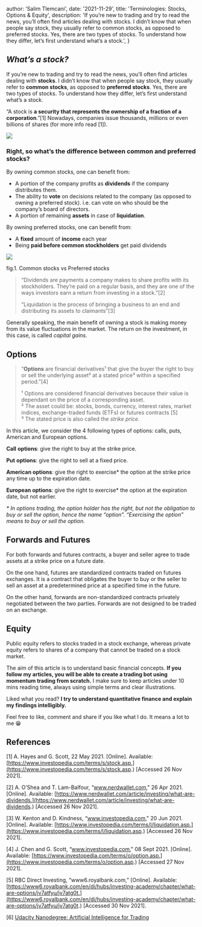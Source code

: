 
  author: 'Salim Tlemcani',
  date: '2021-11-29',
  title: 'Terminologies: Stocks, Options & Equity',
  description:
    'If you’re new to trading and try to read the news, you’ll often find articles dealing with stocks. I didn’t know that when people say stock, they usually refer to common stocks, as opposed to preferred stocks. Yes, there are two types of stocks. To understand how they differ, let’s first understand what’s a stock.',
}


## _What’s a stock?_

If you’re new to trading and try to read the news, you’ll often find articles dealing with **stocks**. I didn’t know that when people say stock, they usually refer to **common stocks**, as opposed to **preferred stocks**. Yes, there are two types of stocks. To understand how they differ, let’s first understand what’s a stock.

“A stock is **a security that represents the ownership of a fraction of a corporation**.”[1] Nowadays, companies issue thousands, millions or even billions of shares (for more info read [1]).

![](https://miro.medium.com/v2/resize:fit:720/1*GOLoygzYnLIqp6j86R45Ww.gif)

### Right, so what’s the difference between common and preferred stocks?

By owning common stocks, one can benefit from:

- A portion of the company profits as **dividends** if the company distributes them.
- The ability to **vote** on decisions related to the company (as opposed to owning a preferred stock). i.e. can vote on who should be the company’s board of directors.
- A portion of remaining **assets** in case of **liquidation**.

By owning preferred stocks, one can benefit from:

- A **fixed** amount of **income** each year
- Being **paid before common stockholders** get paid dividends

![](https://miro.medium.com/v2/resize:fit:1400/1*IFHyyjHVP_JUzwGIzvFunQ.png)

fig.1. Common stocks vs Preferred stocks

> “Dividends are payments a company makes to share profits with its stockholders. They’re paid on a regular basis, and they are one of the ways investors earn a return from investing in a stock.”[2]
>
> “Liquidation is the process of bringing a business to an end and distributing its assets to claimants”[3]

Generally speaking, the main benefit of owning a stock is making money from its value fluctuations in the market. The return on the investment, in this case, is called _capital gains_.

## Options

> “**Options** are financial derivatives¹ that give the buyer the right to buy or sell the underlying asset² at a stated price³ within a specified period.”[4]
>
> ¹ Options are considered financial derivatves because their value is dependant on the price of a corresponding asset.  
> ² The asset could be: stocks, bonds, currency, interest rates, market indices, exchange-traded funds (ETFs) or futures contracts [5]  
> ³ The stated price is also called the _strike price_.

In this article, we consider the 4 following types of options: calls, puts, American and European options.

**Call** **options**: give the right to buy at the strike price.

**Put** **options**: give the right to sell at a fixed price.

**American options**: give the right to exercise\* the option at the strike price any time up to the expiration date.

**European options**: give the right to exercise\* the option at the expiration date, but not earlier.

_\* In options trading, the option holder has the right, but not the obligation to buy or sell the option, hence the name “option”. “Exercising the option” means to buy or sell the option._

## Forwards and Futures

For both forwards and futures contracts, a buyer and seller agree to trade assets at a strike price on a future date.

On the one hand, futures are standardized contracts traded on futures exchanges. It is a contract that obligates the buyer to buy or the seller to sell an asset at a predetermined price at a specified time in the future.

On the other hand, forwards are non-standardized contracts privately negotiated between the two parties. Forwards are not designed to be traded on an exchange.

## Equity

Public equity refers to stocks traded in a stock exchange, whereas private equity refers to shares of a company that cannot be traded on a stock market.

The aim of this article is to understand basic financial concepts. **If you follow my articles, you will be able to create a trading bot using momentum trading from scratch.** I make sure to keep articles under 10 mins reading time, always using simple terms and clear illustrations.

Liked what you read? **I try to understand quantitative finance and explain my findings intelligibly.**

Feel free to like, comment and share if you like what I do. It means a lot to me 😁

## References

[1] A. Hayes and G. Scott, 22 May 2021. [Online]. Available: [https://www.investopedia.com/terms/s/stock.asp.](https://www.investopedia.com/terms/s/stock.asp.) [Accessed 26 Nov 2021].

[2] A. O’Shea and T. Lam-Balfour, “www.nerdwallet.com," 26 Apr 2021. [Online]. Available: [https://www.nerdwallet.com/article/investing/what-are-dividends.](https://www.nerdwallet.com/article/investing/what-are-dividends.) [Accessed 26 Nov 2021].

[3] W. Kenton and D. Kindness, “www.investopedia.com," 20 Jun 2021. [Online]. Available: [https://www.investopedia.com/terms/l/liquidation.asp.](https://www.investopedia.com/terms/l/liquidation.asp.) [Accessed 26 Nov 2021].

[4] J. Chen and G. Scott, “www.investopedia.com," 08 Sept 2021. [Online]. Available: [https://www.investopedia.com/terms/o/option.asp.](https://www.investopedia.com/terms/o/option.asp.) [Accessed 27 Nov 2021].

[5] RBC Direct Investing, “www6.royalbank.com,” [Online]. Available: [https://www6.royalbank.com/en/di/hubs/investing-academy/chapter/what-are-options/jv7atfyu/jv7atg0t.](https://www6.royalbank.com/en/di/hubs/investing-academy/chapter/what-are-options/jv7atfyu/jv7atg0t.) [Accessed 30 Nov 2021].

[6] [Udacity Nanodegree: Artificial Intelligence for Trading](https://www.udacity.com/course/ai-for-trading--nd880)
